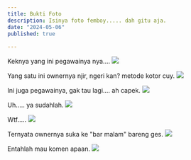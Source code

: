 ```yaml
---
title: Bukti Foto
description: Isinya foto femboy..... dah gitu aja.
date: "2024-05-06"
published: true
  
---
```


Keknya yang ini pegawainya nya....
![](/dosa/discord-foto/1.png)

Yang satu ini ownernya njir, ngeri kan? metode kotor cuy.
![](/dosa/discord-foto/2.png)

Ini juga pegawainya, gak tau lagi.... ah capek.
![](/dosa/discord-foto/3.png)

Uh..... ya sudahlah.
![](/dosa/discord-foto/4.png)

Wtf.....
![](/dosa/discord-foto/5.png)

Ternyata ownernya suka ke "bar malam" bareng ges.
![](/dosa/discord-foto/6.png)

Entahlah mau komen apaan.
![](/dosa/discord-foto/7.png)